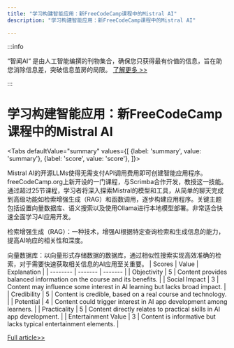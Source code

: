 ```yaml
---
title: "学习构建智能应用：新FreeCodeCamp课程中的Mistral AI"
description: "学习构建智能应用：新FreeCodeCamp课程中的Mistral AI"

---
```



:::info

“智闻AI“ 是由人工智能编撰的刊物集合，确保您只获得最有价值的信息，旨在助您消除信息差，突破信息茧房的局限。  [了解更多 >>](/)

:::

# 学习构建智能应用：新FreeCodeCamp课程中的Mistral AI


<Tabs
	defaultValue="summary"
	values={[
	{label: 'summary', value: 'summary'},
	{label: 'score', value: 'score'},
]}>
<TabItem value="summary">


Mistral AI的开源LLMs使得无需支付API调用费用即可创建智能应用程序。freeCodeCamp.org上新开设的一门课程，与Scrimba合作开发，教授这一技能。通过超过25节课程，学习者将深入探索Mistral的模型和工具，从简单的聊天完成到高级功能如检索增强生成（RAG）和函数调用，逐步构建应用程序。关键主题包括设置向量数据库、语义搜索以及使用Ollama进行本地模型部署。非常适合快速全面学习AI应用开发。

检索增强生成（RAG）：一种技术，增强AI根据特定查询检索和生成信息的能力，提高AI响应的相关性和深度。

向量数据库：以向量形式存储数据的数据库，通过相似性搜索实现高效准确的检索，对于需要快速获取相关信息的AI应用至关重要。
</TabItem>
<TabItem value="score">
	| Scores     | Value   | Explanation |
	| -------- | ------- | ------- |
	| Objectivity  | 5    | Content provides balanced information on the course and its benefits.    |
	| Social Impact | 3     | Content may influence some interest in AI learning but lacks broad impact.    |
	| Credibility    | 5    | Content is credible, based on a real course and technology.    |
	| Potential    | 4    | Content could trigger interest in AI app development among learners.    |
	| Practicality    | 5    | Content directly relates to practical skills in AI app development.    |
	| Entertainment Value    | 3    | Content is informative but lacks typical entertainment elements.    |
</TabItem>
</Tabs>

[Full article>>](https://www.freecodecamp.org/news/building-intelligent-apps-with-mistral-ai/)
